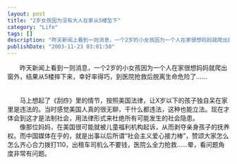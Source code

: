 ```yaml
---
layout: post
title: "2岁女孩因为没有大人在家从5楼坠下"
category: "Life"
tags: []
description: "昨天新闻上看到一则消息，一个2岁的小女孩因为一个人在家很想妈妈就爬出窗外，结果从5楼摔下来，幸好率得巧，到医院抢救后脱离生命危险了…… 马上想起了《刮痧》里的情节，按照美国法律，让X岁以下的孩子独自呆在家里是违法的。当时感觉美国人真的很无聊，干什么都违法，这种也能立法。现在才体会到这才是法制社会，用法律形式来杜绝所有可..."
publishDate: "2003-11-23 03:01:50"
---
```



<DIV class=content>　　昨天新闻上看到一则消息，一个2岁的小女孩因为一个人在家很想妈妈就爬出窗外，结果从5楼摔下来，幸好率得巧，到医院抢救后脱离生命危险了……</DIV>
<br /><br />
　　马上想起了《刮痧》里的情节，按照美国法律，让X岁以下的孩子独自呆在家里是违法的。当时感觉美国人真的很无聊，干什么都违法，这种也能立法。现在才体会到这才是法制社会，用法律形式来杜绝所有可能发生的社会隐患。<BR>　　像那位妈妈，在美国很可能就被儿童福利机构起诉，从而剥夺亲身孩子的抚养权。而中国媒体在乎的，就是出事以后所谓“社会主义爱心接力棒”，赞颂大家怎么怎么齐心合力拨打110，出租车司机么不要钱，医院么全力抢救……晕，看问题角度非常有问题。 


